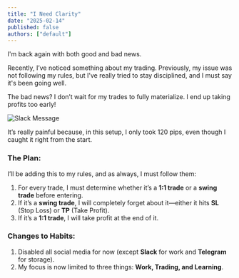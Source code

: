 ```yaml
---
title: "I Need Clarity"
date: "2025-02-14"
published: false
authors: ["default"]
---
```


I'm back again with both good and bad news.

Recently, I’ve noticed something about my trading. Previously, my issue was not following my rules, but I’ve really tried to stay disciplined, and I must say it's been going well.

The bad news? I don’t wait for my trades to fully materialize. I end up taking profits too early!

![Slack Message](/trade.png)

It’s really painful because, in this setup, I only took 120 pips, even though I caught it right from the start.

### The Plan:

I’ll be adding this to my rules, and as always, I must follow them:

1. For every trade, I must determine whether it’s a **1:1 trade** or a **swing trade** before entering.
2. If it’s a **swing trade**, I will completely forget about it—either it hits **SL** (Stop Loss) or **TP** (Take Profit).
3. If it’s a **1:1 trade**, I will take profit at the end of it.

### Changes to Habits:

1. Disabled all social media for now (except **Slack** for work and **Telegram** for storage).
2. My focus is now limited to three things: **Work, Trading, and Learning**.
